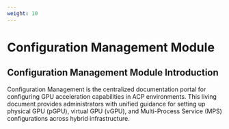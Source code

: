```yaml
---
weight: 10
---
```



# Configuration Management Module 

## Configuration Management Module Introduction  

Configuration Management is the centralized documentation portal for configuring GPU acceleration capabilities in ACP environments. This living document provides administrators with unified guidance for setting up physical GPU (pGPU), virtual GPU (vGPU), and Multi-Process Service (MPS) configurations across hybrid infrastructure.


